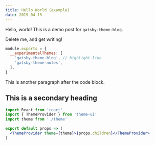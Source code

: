 ```yaml
---
title: Hello World (example)
date: 2019-04-15
---
```


Hello, world! This is a demo post for `gatsby-theme-blog`.

Delete me, and get writing!

```js:title=gatsby-config.js
module.exports = {
  __experimentalThemes: [
    'gatsby-theme-blog', // highlight-line
    'gatsby-theme-notes',
  ],
}
```

This is another paragraph after the code block.

## This is a secondary heading

```jsx
import React from 'react'
import { ThemeProvider } from 'theme-ui'
import theme from './theme'

export default props => (
  <ThemeProvider theme={theme}>{props.children}</ThemeProvider>
)
```
